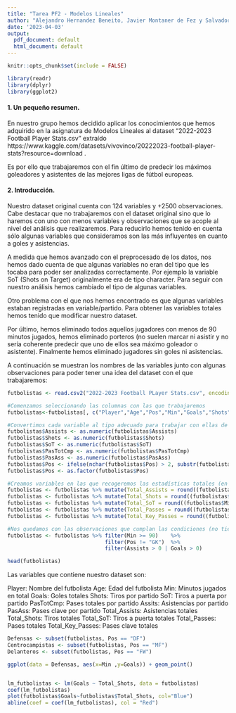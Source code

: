 ---
title: "Tarea PF2 - Modelos Lineales"
author: "Alejandro Hernandez Beneito, Javier Montaner de Fez y Salvador Gisbert Sempere"
date: '2023-04-03'
output:
  pdf_document: default
  html_document: default
---

```{r setup, include=FALSE}
knitr::opts_chunk$set(include = FALSE)
```

```{r include=FALSE}
library(readr)
library(dplyr)
library(ggplot2)
```

#### 1. Un pequeño resumen.

  En nuestro grupo hemos decidido aplicar los conocimientos que hemos adquirido en la asignatura de Modelos Lineales al dataset "2022-2023 Football Player Stats.csv" extraído https://www.kaggle.com/datasets/vivovinco/20222023-football-player-stats?resource=download .
  
  Es por ello que trabajaremos con el fin último de predecir los máximos goleadores y asistentes de las mejores ligas de fútbol europeas.


#### 2. Introducción.  

  Nuestro dataset original cuenta con 124 variables y +2500 observaciones. Cabe destacar que no trabajaremos con el dataset original sino que  lo haremos con uno con menos variables y observaciones que se acople al nivel del análisis que realizaremos. Para reducirlo hemos tenido en cuenta sólo algunas variables que consideramos son las más influyentes en cuanto a goles y asistencias. 
  
  A medida que hemos avanzado con el preprocesado de los datos, nos hemos dado cuenta de que algunas variables no eran del tipo que les tocaba para poder ser analizadas correctamente. Por ejemplo la variable SoT (Shots on Target) originalmente era de tipo character. Para seguir con nuestro análisis hemos cambiado el tipo de algunas variables.
  
  Otro problema con el que nos hemos encontrado es que algunas variables estaban registradas en variable/partido. Para obtener las variables totales hemos tenido que modificar nuestro dataset.
  
  Por último, hemos eliminado todos aquellos jugadores con menos de 90 minutos jugados, hemos eliminado porteros (no suelen marcar ni asistir y no sería coherente predecir que uno de ellos sea máximo goleador o asistente). Finalmente hemos eliminado jugadores sin goles ni asistencias.
  
  A continuación se muestran los nombres de las variables junto con algunas observaciones para poder tener una idea del dataset con el que trabajaremos:
  
```{r include=FALSE}
futbolistas <- read.csv2("2022-2023 Football PLayer Stats.csv", encoding = 'UTF-8')
```


```{r include=FALSE}
#Comenzamos seleccionando las columnas con las que trabajaremos
futbolistas<-futbolistas[, c("Player","Age","Pos","Min","Goals","Shots","SoT","PasTotCmp","Assists","PasAss")]

#Convertimos cada variable al tipo adecuado para trabajar con ellas de manera correcta
futbolistas$Assists <- as.numeric(futbolistas$Assists)
futbolistas$Shots <- as.numeric(futbolistas$Shots)
futbolistas$SoT <- as.numeric(futbolistas$SoT)
futbolistas$PasTotCmp <- as.numeric(futbolistas$PasTotCmp)
futbolistas$PasAss <- as.numeric(futbolistas$PasAss)
futbolistas$Pos <- ifelse(nchar(futbolistas$Pos) > 2, substr(futbolistas$Pos, 1, 2), futbolistas$Pos)
futbolistas$Pos <- as.factor(futbolistas$Pos)

#Creamos variables en las que recogeremos las estadísticas totales (en nuestro dataset se muestran estadísticas por partidos)
futbolistas <- futbolistas %>% mutate(Total_Assists = round((futbolistas$Min/90) * futbolistas$Assists))
futbolistas <- futbolistas %>% mutate(Total_Shots = round((futbolistas$Min/90) * futbolistas$Shots))
futbolistas <- futbolistas %>% mutate(Total_SoT = round((futbolistas$Min/90) * futbolistas$SoT))
futbolistas <- futbolistas %>% mutate(Total_Passes = round((futbolistas$Min/90) * futbolistas$PasTotCmp))
futbolistas <- futbolistas %>% mutate(Total_Key_Passes = round((futbolistas$Min/90) * futbolistas$PasAss))

#Nos quedamos con las observaciones que cumplan las condiciones (no tiene sentido tener en cuenta jugadores que no han jugado)
futbolistas <- futbolistas %>% filter(Min >= 90)    %>%
                               filter(Pos != "GK")  %>% 
                               filter(Assists > 0 | Goals > 0)
```

```{r echo=FALSE}
head(futbolistas)
```
  Las variables que contiene nuestro dataset son:
  
  Player: Nombre del futbolista
  Age: Edad del futbolista
  Min: Minutos jugados en total 
  Goals: Goles totales
  Shots: Tiros por partido
  SoT: Tiros a puerta por partido
  PasTotCmp: Pases totales por partido
  Assits: Asistencias por partido
  PasAss: Pases clave por partido
  Total_Assists: Asistencias totales
  Total_Shots: Tiros totales
  Total_SoT: Tiros a puerta totales
  Total_Passes: Pases totales
  Total_Key_Passes: Pases clave totales
  
```{r}
Defensas <- subset(futbolistas, Pos == "DF")
Centrocampistas <- subset(futbolistas, Pos == "MF")
Delanteros <- subset(futbolistas, Pos == "FW")

ggplot(data = Defensas, aes(x=Min ,y=Goals)) + geom_point()


lm_futbolistas <- lm(Goals ~ Total_Shots, data = futbolistas)
coef(lm_futbolistas)
plot(futbolistas$Goals~futbolistas$Total_Shots, col="Blue")
abline(coef = coef(lm_futbolistas), col = "Red")
```

